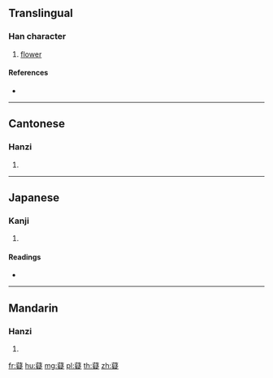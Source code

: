 {{character info/new}}
==Translingual==

===Han character===
{{Han char|rn=140|rad=艸|as=14|sn=20|four=44481|canj=TPKO}}

# [[flower]]

====References====
* {{Han ref|kx=1063.190|dkj=32219|dj=1528.090|hdz=53315.010|uh=85BF|ud=34239|bh=F0AE|bd=61614}}

----

==Cantonese==

===Hanzi===
{{yue-hanzi|jyut=|y=yi5}}

# {{defn|lang=yue|sort=艸14}}

----

==Japanese==

===Kanji===
{{ja-kanji|grade=|rs=艸14}}

# {{defn|lang=ja|sort=艸14}}

====Readings====
* {{ja-readings|on=[[ぎ]] (gi), [[ぎょく]] (gyoku), [[ごく]] (goku)|kun=[[しぎる]] (shigiru)|nanori=}}

----

==Mandarin==

===Hanzi===
{{cmn-hanzi|pin=[[nǐ]] ([[ni3]])|wg=ni<sup>3</sup>}}

# {{defn|lang=cmn|sort=艸14}}

[[fr:薿]]
[[hu:薿]]
[[mg:薿]]
[[pl:薿]]
[[th:薿]]
[[zh:薿]]